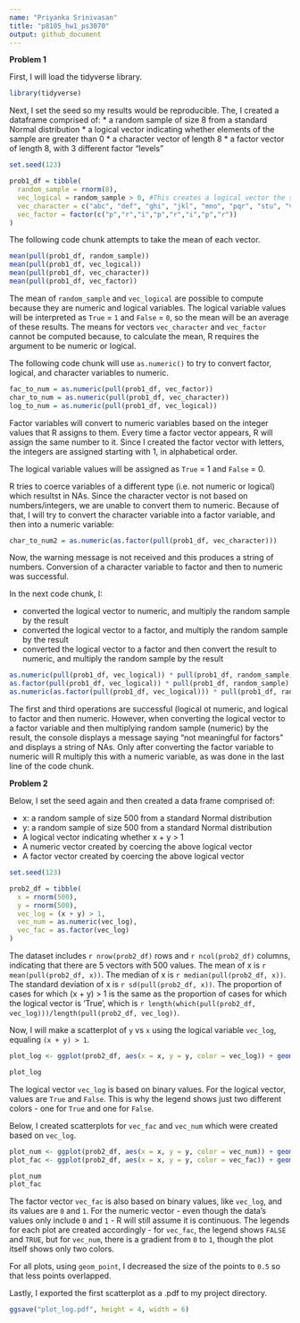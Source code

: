 ```yaml
---
name: "Priyanka Srinivasan"
title: "p8105_hw1_ps3070"
output: github_document
---
```


**Problem 1**

First, I will load the tidyverse library.
```r
library(tidyverse)
```

Next, I set the seed so my results would be reproducible. The, I created a dataframe comprised of:
* a random sample of size 8 from a standard Normal distribution
* a logical vector indicating whether elements of the sample are greater than 0
* a character vector of length 8
* a factor vector of length 8, with 3 different factor “levels”

```r
set.seed(123)
```

```r
prob1_df = tibble(
  random_sample = rnorm(8),
  vec_logical = random_sample > 0, #This creates a logical vector the same length as random_sample with the value True when this condition is satisfied and False when it isn't.
  vec_character = c("abc", "def", "ghi", "jkl", "mno", "pqr", "stu", "vwx"),
  vec_factor = factor(c("p","r","i","p","r","i","p","r"))
)
```

The following code chunk attempts to take the mean of each vector.
```r
mean(pull(prob1_df, random_sample))
mean(pull(prob1_df, vec_logical))
mean(pull(prob1_df, vec_character))
mean(pull(prob1_df, vec_factor))
```

The mean of `random_sample` and `vec_logical` are possible to compute because they are numeric and logical variables. The logical variable values will be interpreted as `True` = `1` and `False` = `0`, so the mean will be an average of these results. The means for vectors `vec_character` and `vec_factor` cannot be computed because, to calculate the mean, R requires the argument to be numeric or logical.



The following code chunk will use `as.numeric()` to try to convert factor, logical, and character variables to numeric.

```r
fac_to_num = as.numeric(pull(prob1_df, vec_factor))
char_to_num = as.numeric(pull(prob1_df, vec_character))
log_to_num = as.numeric(pull(prob1_df, vec_logical))
```

Factor variables will convert to numeric variables based on the integer values that R assigns to them. Every time a factor vector appears, R will assign the same number to it. Since I created the factor vector with letters, the integers are assigned starting with 1, in alphabetical order. 

The logical variable values will be assigned as `True` = 1 and `False` = 0.

R tries to coerce variables of a different type (i.e. not numeric or logical) which resultst in NAs. Since the character vector is not based on numbers/integers, we are unable to convert them to numeric. Because of that, I will try to convert the character variable into a factor variable, and then into a numeric variable:

```r
char_to_num2 = as.numeric(as.factor(pull(prob1_df, vec_character)))
```
Now, the warning message is not received and this produces a string of numbers. Conversion of a character variable to factor and then to numeric was successful.


In the next code chunk, I:

* converted the logical vector to numeric, and multiply the random sample by the result
* converted the logical vector to a factor, and multiply the random sample by the result
* converted the logical vector to a factor and then convert the result to numeric, and multiply the random sample by the result

```r
as.numeric(pull(prob1_df, vec_logical)) * pull(prob1_df, random_sample)
as.factor(pull(prob1_df, vec_logical)) * pull(prob1_df, random_sample)
as.numeric(as.factor(pull(prob1_df, vec_logical))) * pull(prob1_df, random_sample)
```

The first and third operations are successful (logical ot numeric, and logical to factor and then numeric. However, when converting the logical vector to a factor variable and then multiplying random sample (numeric) by the result, the console displays a message saying "not meaningful for factors" and displays a string of NAs. Only after converting the factor variable to numeric will R multiply this with a numeric variable, as was done in the last line of the code chunk.



**Problem 2**

Below, I set the seed again and then created a data frame comprised of:

* x: a random sample of size 500 from a standard Normal distribution
* y: a random sample of size 500 from a standard Normal distribution
* A logical vector indicating whether x + y > 1
* A numeric vector created by coercing the above logical vector
* A factor vector created by coercing the above logical vector

```r
set.seed(123)
```

```r
prob2_df = tibble(
  x = rnorm(500),
  y = rnorm(500),
  vec_log = (x + y) > 1,
  vec_num = as.numeric(vec_log),
  vec_fac = as.factor(vec_log)
)
```


The dataset includes `r nrow(prob2_df)` rows and `r ncol(prob2_df)` columns, indicating that there are 5 vectors with 500 values. The mean of x is `r mean(pull(prob2_df, x))`. The median of x is `r median(pull(prob2_df, x))`. The standard deviation of x is `r sd(pull(prob2_df, x))`. The proportion of cases for which (x + y) > 1 is the same as the proportion of cases for which the logical vector is 'True', which is `r length(which(pull(prob2_df, vec_log)))/length(pull(prob2_df, vec_log))`.



Now, I will make a scatterplot of `y` vs `x` using the logical variable `vec_log`, equaling `(x + y) > 1`.

```r
plot_log <- ggplot(prob2_df, aes(x = x, y = y, color = vec_log)) + geom_point(size = 0.5)

plot_log
```

The logical vector `vec_log` is based on binary values. For the logical vector, values are `True` and `False`. This is why the legend shows just two different colors - one for `True` and one for `False`.

Below, I created scatterplots for `vec_fac` and `vec_num` which were created based on `vec_log`.

```r
plot_num <- ggplot(prob2_df, aes(x = x, y = y, color = vec_num)) + geom_point(size = 0.5)
plot_fac <- ggplot(prob2_df, aes(x = x, y = y, color = vec_fac)) + geom_point(size = 0.5)

plot_num
plot_fac
```

The factor vector `vec_fac` is also based on binary values, like `vec_log`, and its values are `0` and `1`. For the numeric vector - even though the data's values only include `0` and `1` - R will still assume it is continuous. The legends for each plot are created accordingly - for `vec_fac`, the legend shows `FALSE` and `TRUE`, but for `vec_num`, there is a gradient from `0` to `1`, though the plot itself shows only two colors.

For all plots, using `geom_point`, I decreased the size of the points to `0.5` so that less points overlapped.

Lastly, I exported the first scatterplot as a .pdf to my project directory.

```r
ggsave("plot_log.pdf", height = 4, width = 6)
```
